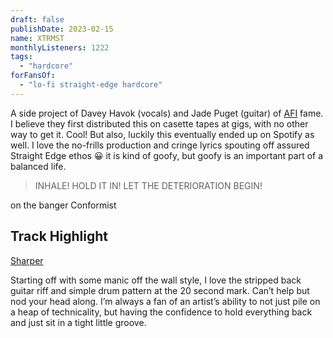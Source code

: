 ```yaml
---
draft: false
publishDate: 2023-02-15
name: XTRMST
monthlyListeners: 1222
tags:
  - "hardcore"
forFansOf:
  - "lo-fi straight-edge hardcore"
---
```



A side project of Davey Havok (vocals) and Jade Puget (guitar) of [AFI](https://open.spotify.com/artist/19I4tYiChJoxEO5EuviXpz?si=zIiu2Gn8Tca7JN1QJGtpig) fame. I believe they first distributed this on casette tapes at gigs, with no other way to get it. Cool! But also, luckily this eventually ended up on Spotify as well. I love the no-frills production and cringe lyrics spouting off assured Straight Edge ethos 😀 it is kind of goofy, but goofy is an important part of a balanced life.

> INHALE! HOLD IT IN! LET THE DETERIORATION BEGIN!

on the banger Conformist

## Track Highlight

[Sharper](https://open.spotify.com/track/671ryXc2aocs0cClXf9Sx2?si=d40b9aa81d374914)

<RemotionPlayer client:load />
Starting off with some manic off the wall style, I love the stripped back guitar
riff and simple drum pattern at the 20 second mark. Can’t help but nod your head
along. I’m always a fan of an artist’s ability to not just pile on a heap of technicality,
but having the confidence to hold everything back and just sit in a tight little
groove.
